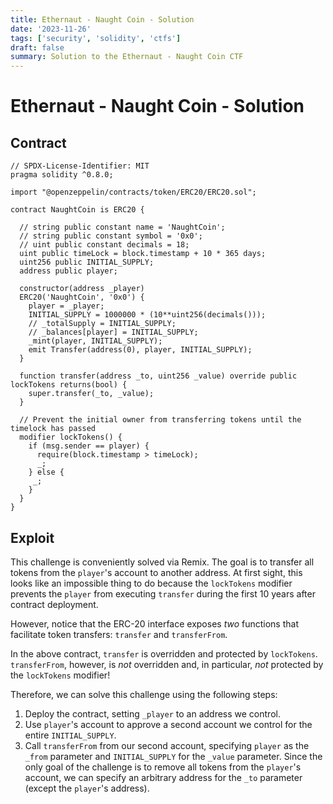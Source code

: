 ```yaml
---
title: Ethernaut - Naught Coin - Solution
date: '2023-11-26'
tags: ['security', 'solidity', 'ctfs']
draft: false
summary: Solution to the Ethernaut - Naught Coin CTF
---
```


# Ethernaut - Naught Coin - Solution

## Contract

```solidity
// SPDX-License-Identifier: MIT
pragma solidity ^0.8.0;

import "@openzeppelin/contracts/token/ERC20/ERC20.sol";

contract NaughtCoin is ERC20 {

  // string public constant name = 'NaughtCoin';
  // string public constant symbol = '0x0';
  // uint public constant decimals = 18;
  uint public timeLock = block.timestamp + 10 * 365 days;
  uint256 public INITIAL_SUPPLY;
  address public player;

  constructor(address _player)
  ERC20('NaughtCoin', '0x0') {
    player = _player;
    INITIAL_SUPPLY = 1000000 * (10**uint256(decimals()));
    // _totalSupply = INITIAL_SUPPLY;
    // _balances[player] = INITIAL_SUPPLY;
    _mint(player, INITIAL_SUPPLY);
    emit Transfer(address(0), player, INITIAL_SUPPLY);
  }

  function transfer(address _to, uint256 _value) override public lockTokens returns(bool) {
    super.transfer(_to, _value);
  }

  // Prevent the initial owner from transferring tokens until the timelock has passed
  modifier lockTokens() {
    if (msg.sender == player) {
      require(block.timestamp > timeLock);
      _;
    } else {
     _;
    }
  }
}
```

## Exploit

This challenge is conveniently solved via Remix. The goal is to transfer all tokens from the `player`'s account to another address. At first sight, this looks like an impossible thing to do because the `lockTokens` modifier prevents the `player` from executing `transfer` during the first 10 years after contract deployment.

However, notice that the ERC-20 interface exposes _two_ functions that facilitate token transfers: `transfer` and `transferFrom`.

In the above contract, `transfer` is overridden and protected by `lockTokens`. `transferFrom`, however, is _not_ overridden and, in particular, _not_ protected by the `lockTokens` modifier!

Therefore, we can solve this challenge using the following steps:

1. Deploy the contract, setting `_player` to an address we control.
2. Use `player`'s account to approve a second account we control for the entire `INITIAL_SUPPLY`.
3. Call `transferFrom` from our second account, specifying `player` as the `_from` parameter and `INITIAL_SUPPLY` for the `_value` parameter. Since the only goal of the challenge is to remove all tokens from the `player`'s account, we can specify an arbitrary address for the `_to` parameter (except the `player`'s address).
